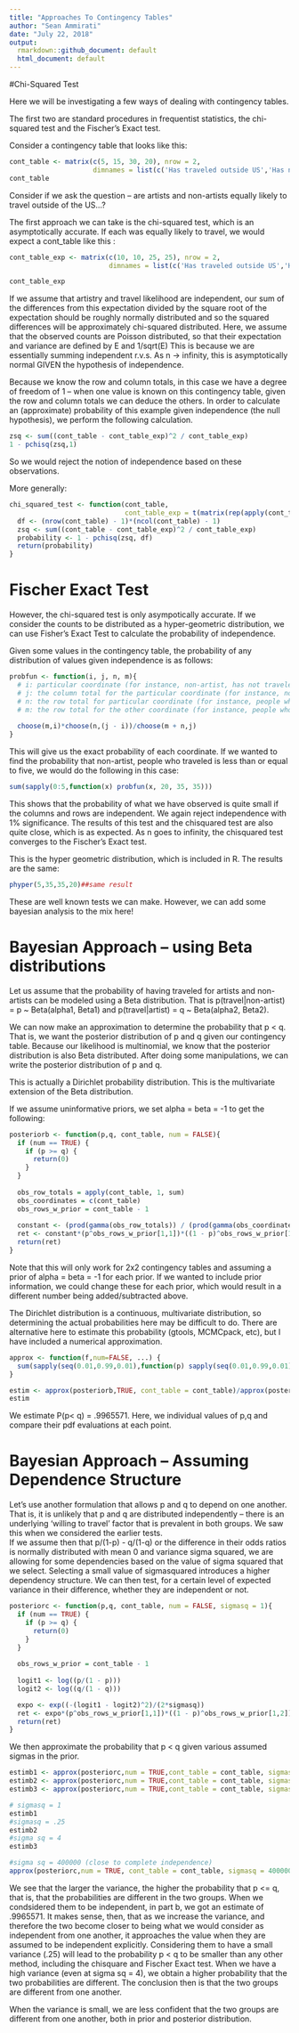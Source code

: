 ```yaml
---
title: "Approaches To Contingency Tables"
author: "Sean Ammirati"
date: "July 22, 2018"
output:
  rmarkdown::github_document: default 
  html_document: default
---
```


#Chi-Squared Test

Here we will be investigating a few ways of dealing with contingency tables.

The first two are standard procedures in frequentist statistics, the chi-squared test and the Fischer's Exact test.  

Consider a contingency table that looks like this:

```r

cont_table <- matrix(c(5, 15, 30, 20), nrow = 2,
                     dimnames = list(c('Has traveled outside US','Has not traveled outside US'), c('Non-Artist','Artist')))
cont_table

``` 
Consider if we ask the question -- are artists and non-artists equally likely to travel outside of the US...? 

The first approach we can take is the chi-squared test, which is an asymptotically accurate. If each was equally likely to travel, we would expect a cont_table like this : 

```r
cont_table_exp <- matrix(c(10, 10, 25, 25), nrow = 2, 
                         dimnames = list(c('Has traveled outside US','Has not traveled outside US'), c('Non-Artist','Artist')))

cont_table_exp
``` 
If we assume that artistry and travel likelihood are independent, our sum of the differences from this expectation divided by the square root of the expectation 
should be roughly normally distributed and so the squared differences will be approximately chi-squared distributed.
Here, we assume that the observed counts are Poisson distributed, so that their expectation and variance are defined by E and 1/sqrt(E)
This is because we are essentially summing independent r.v.s. As n -> infinity, this is asymptotically normal GIVEN the hypothesis of independence. 

Because we know the row and column totals, in this case we have a degree of freedom of 1 -- when one value is known on this contingency table,
given the row and column totals we can deduce the others. In order to calculate an (approximate) probability of this example given independence 
(the null hypothesis), we perform the following calculation. 

```r
zsq <- sum((cont_table - cont_table_exp)^2 / cont_table_exp)
1 - pchisq(zsq,1)
```

So we would reject the notion of independence based on these observations. 

More generally: 
```r
chi_squared_test <- function(cont_table, 
                             cont_table_exp = t(matrix(rep(apply(cont_table,2,sum)/ncol(cont_table),ncol(cont_table)), ncol = ncol(cont_table)))){
  df <- (nrow(cont_table) - 1)*(ncol(cont_table) - 1)
  zsq <- sum((cont_table - cont_table_exp)^2 / cont_table_exp)
  probability <- 1 - pchisq(zsq, df)
  return(probability)
}
```

# Fischer Exact Test

However, the chi-squared test is only asympotically accurate. If we consider the counts to be distributed as a hyper-geometric distribution, 
we can use Fisher's Exact Test to calculate the probability of independence. 

Given some values in the contingency table, the probability of any distribution of values given independence is as follows: 

```r
probfun <- function(i, j, n, m){
  # i: particular coordinate (for instance, non-artist, has not traveled)
  # j: the column total for the particular coordinate (for instance, non-artists)
  # n: the row total for particular coordinate (for instance, people who have traveled)
  # m: the row total for the other coordinate (for instance, people who have not traveled)
  
  choose(m,i)*choose(n,(j - i))/choose(m + n,j)
}
``` 

This will give us the exact probability of each coordinate. If we wanted to find the probability that non-artist, people who traveled is 
less than or equal to five, we would do the following in this case:
```r
sum(sapply(0:5,function(x) probfun(x, 20, 35, 35)))
```
This shows that the probability of what we have observed is quite small if the columns and rows are independent. We again reject independence with 1% significance. 
The results of this test and the chisquared test are also quite close, which is as expected. As n goes to infinity, the chisquared test converges to the Fischer's Exact test. 

This is the hyper geometric distribution, which is included in R. The results are the same:
```r
phyper(5,35,35,20)##same result
```
These are well known tests we can make. However, we can add some bayesian analysis to the mix here! 

# Bayesian Approach -- using Beta distributions

Let us assume that the probability of having traveled for artists and non-artists can be modeled using a Beta distribution. That is 
p(travel|non-artist) = p ~ Beta(alpha1, Beta1) and p(travel|artist) = q ~ Beta(alpha2, Beta2).

We can now make an approximation to determine the probability that p < q. That is, we want the posterior distribution of p and q given
our contingency table. Because our likelihood is multinomial, we know that the posterior distribution is also Beta distributed. After doing some 
manipulations, we can write the posterior distribution of p and q. 

This is actually a Dirichlet probability distribution. This is the multivariate extension of the Beta distribution. 

 If we assume uninformative priors, we set alpha = beta = -1 to get the following:
```r
posteriorb <- function(p,q, cont_table, num = FALSE){
  if (num == TRUE) {
    if (p >= q) {
      return(0)
    }
  }
  
  obs_row_totals = apply(cont_table, 1, sum)
  obs_coordinates = c(cont_table)
  obs_rows_w_prior = cont_table - 1
  
  constant <- (prod(gamma(obs_row_totals)) / (prod(gamma(obs_coordinates))))
  ret <- constant*(p^obs_rows_w_prior[1,1])*((1 - p)^obs_rows_w_prior[1,2])*(q^obs_rows_w_prior[2,1])*((1 - q)^obs_rows_w_prior[2,2])
  return(ret)
}
```
Note that this will only work for 2x2 contingency tables and assuming a prior of alpha = beta = -1 for each prior. If we wanted to include 
prior information, we could change these for each prior, which would result in a different number being added/subtracted above. 

The Dirichlet distribution is a continuous, multivariate distribution, so determining the actual probabilities here may be difficult to do. There are alternative
here to estimate this probability (gtools, MCMCpack, etc), but I have included a numerical approximation. 

```r
approx <- function(f,num=FALSE, ...) {
  sum(sapply(seq(0.01,0.99,0.01),function(p) sapply(seq(0.01,0.99,0.01), function(q) f(p,q,num,...))))
}

estim <- approx(posteriorb,TRUE, cont_table = cont_table)/approx(posteriorb, cont_table = cont_table)
estim
```
We estimate P(p< q) = .9965571. Here, we individual values of p,q and compare their pdf evaluations at each point. 

# Bayesian Approach -- Assuming Dependence Structure

Let's use another formulation that allows p and q to depend on one another. That is, it is unlikely that p and q are distributed independently -- 
there is an underlying 'willing to travel' factor that is prevalent in both groups. We saw this when we considered the earlier tests.  
If we assume then that p/(1-p) - q/(1-q) or the difference in their 
odds ratios is normally distributed with mean 0 and variance sigma squared, we are allowing for some dependencies based on the value of 
sigma squared that we select. Selecting a small value of sigmasquared introduces a higher dependency structure.
We can then test, for a certain level of expected variance in their difference, whether they are independent or not. 

```r
posteriorc <- function(p,q, cont_table, num = FALSE, sigmasq = 1){
  if (num == TRUE) {
    if (p >= q) {
      return(0)
    }
  }
  
  obs_rows_w_prior = cont_table - 1
  
  logit1 <- log((p/(1 - p)))
  logit2 <- log((q/(1 - q)))

  expo <- exp((-(logit1 - logit2)^2)/(2*sigmasq))
  ret <- expo*(p^obs_rows_w_prior[1,1])*((1 - p)^obs_rows_w_prior[1,2])*(q^obs_rows_w_prior[2,1])*((1 - q)^obs_rows_w_prior[2,2])
  return(ret)
}
```
We then approximate the probability that p < q given various assumed sigmas in the prior. 
```r
estimb1 <- approx(posteriorc,num = TRUE,cont_table = cont_table, sigmasq = 1)/approx(posteriorc,num = FALSE, cont_table = cont_table, sigmasq = 1)
estimb2 <- approx(posteriorc,num = TRUE,cont_table = cont_table, sigmasq = .25)/approx(posteriorc,num = FALSE, cont_table = cont_table, sigmasq = .25)
estimb3 <- approx(posteriorc,num = TRUE,cont_table = cont_table, sigmasq = 4)/approx(posteriorc,num = FALSE, cont_table = cont_table, sigmasq = 4)

# sigmasq = 1
estimb1 
#sigmasq = .25
estimb2 
#sigma sq = 4
estimb3

#sigma sq = 400000 (close to complete independence)
approx(posteriorc,num = TRUE, cont_table = cont_table, sigmasq = 400000)/approx(posteriorc,num = FALSE, cont_table = cont_table, sigmasq = 400000)
```
We see that the larger the variance, the higher the probability that p <= q, that is, that the probabilities are 
different in the two groups. When we condsidered them to be independent, in part b, we got an estimate of 
.9965571. It makes sense, then, that as we increase the variance, and therefore the two become closer to being 
what we would consider as independent from one another, it approaches the value when they are assumed to be independent 
explicitly. Considering them to have a small variance (.25) will lead to the probability p < q to be smaller than any other 
method, including the chisquare and Fischer Exact test. When we have a high variance (even at sigma sq = 4), we obtain a higher
probability that the two probabilities are different. The conclusion then is that the two groups are different from one another. 

When the variance is small, we are less confident that the two groups are different from one another, both in prior and posterior distribution.


